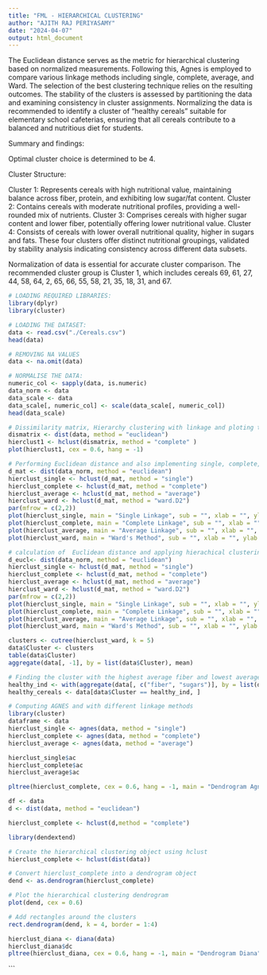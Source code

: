 ---
title: "FML - HIERARCHICAL CLUSTERING"
author: "AJITH RAJ PERIYASAMY"
date: "2024-04-07"
output: html_document
---

The Euclidean distance serves as the metric for hierarchical clustering based on normalized measurements. Following this, Agnes is employed to compare various linkage methods including single, complete, average, and Ward. The selection of the best clustering technique relies on the resulting outcomes. The stability of the clusters is assessed by partitioning the data and examining consistency in cluster assignments. Normalizing the data is recommended to identify a cluster of "healthy cereals" suitable for elementary school cafeterias, ensuring that all cereals contribute to a balanced and nutritious diet for students.

Summary and findings:

Optimal cluster choice is determined to be 4.

Cluster Structure:

Cluster 1: Represents cereals with high nutritional value, maintaining balance across fiber, protein, and exhibiting low sugar/fat content.
Cluster 2: Contains cereals with moderate nutritional profiles, providing a well-rounded mix of nutrients.
Cluster 3: Comprises cereals with higher sugar content and lower fiber, potentially offering lower nutritional value.
Cluster 4: Consists of cereals with lower overall nutritional quality, higher in sugars and fats.
These four clusters offer distinct nutritional groupings, validated by stability analysis indicating consistency across different data subsets.

Normalization of data is essential for accurate cluster comparison. The recommended cluster group is Cluster 1, which includes cereals 69, 61, 27, 44, 58, 64, 2, 65, 66, 55, 58, 21, 35, 18, 31, and 67.



```{r}
# LOADING REQUIRED LIBRARIES:
library(dplyr)
library(cluster)
```

```{r}
# LOADING THE DATASET:
data <- read.csv("./Cereals.csv")
head(data)
```
```{r}
# REMOVING NA VALUES
data <- na.omit(data)
```
```{r}
# NORMALISE THE DATA:
numeric_col <- sapply(data, is.numeric)
data_norm <- data
data_scale <- data
data_scale[, numeric_col] <- scale(data_scale[, numeric_col])
head(data_scale)
```
```{r}
# Dissimilarity matrix, Hierarchy clustering with linkage and ploting the dendogram
dismatrix <- dist(data, method = "euclidean")
hierclust1 <- hclust(dismatrix, method = "complete" )
plot(hierclust1, cex = 0.6, hang = -1)
```

```{r}
# Performing Euclidean distance and also implementing single, complete, average and ward's linkage methods and ploting the result.
d_mat <- dist(data_norm, method = "euclidean")
hierclust_single <- hclust(d_mat, method = "single")
hierclust_complete <- hclust(d_mat, method = "complete")
hierclust_average <- hclust(d_mat, method = "average")
hierclust_ward <- hclust(d_mat, method = "ward.D2")
par(mfrow = c(2,2))
plot(hierclust_single, main = "Single Linkage", sub = "", xlab = "", ylab = "")
plot(hierclust_complete, main = "Complete Linkage", sub = "", xlab = "", ylab = "")
plot(hierclust_average, main = "Average Linkage", sub = "", xlab = "", ylab = "")
plot(hierclust_ward, main = "Ward's Method", sub = "", xlab = "", ylab = "")
```

```{r}
# calculation of  Euclidean distance and applying hierachical clustering based on different linkages
d_eucl<- dist(data_norm, method = "euclidean")
hierclust_single <- hclust(d_mat, method = "single")
hierclust_complete <- hclust(d_mat, method = "complete")
hierclust_average <- hclust(d_mat, method = "average")
hierclust_ward <- hclust(d_mat, method = "ward.D2")
par(mfrow = c(2,2))
plot(hierclust_single, main = "Single Linkage", sub = "", xlab = "", ylab = "Distance")
plot(hierclust_complete, main = "Complete Linkage", sub = "", xlab = "", ylab = "Distance")
plot(hierclust_average, main = "Average Linkage", sub = "", xlab = "", ylab = "Distance")
plot(hierclust_ward, main = "Ward's Method", sub = "", xlab = "", ylab = "Distance")
```

```{r}
clusters <- cutree(hierclust_ward, k = 5)
data$Cluster <- clusters
table(data$Cluster)
aggregate(data[, -1], by = list(data$Cluster), mean)
```

```{r}
# Finding the cluster with the highest average fiber and lowest average sugar. To make the necessary adjustments, this step requires field knowledge.
healthy_ind <- with(aggregate(data[, c("fiber", "sugars")], by = list(data$Cluster), mean), which.max(fiber - sugars))
healthy_cereals <- data[data$Cluster == healthy_ind, ]
```
```{r}
# Computing AGNES and with different linkage methods
library(cluster)
dataframe <- data
hierclust_single <- agnes(data, method = "single")
hierclust_complete <- agnes(data, method = "complete")
hierclust_average <- agnes(data, method = "average")
```


```{r}
hierclust_single$ac
hierclust_complete$ac
hierclust_average$ac
```


```{r}
pltree(hierclust_complete, cex = 0.6, hang = -1, main = "Dendrogram Agnes")
```

```{r}
df <- data
d <- dist(data, method = "euclidean")
```

```{r}
hierclust_complete <- hclust(d,method = "complete")
```

```{r}

library(dendextend)

# Create the hierarchical clustering object using hclust
hierclust_complete <- hclust(dist(data))

# Convert hierclust_complete into a dendrogram object
dend <- as.dendrogram(hierclust_complete)

# Plot the hierarchical clustering dendrogram
plot(dend, cex = 0.6)

# Add rectangles around the clusters
rect.dendrogram(dend, k = 4, border = 1:4)
```


```{r}
hierclust_diana <- diana(data)
hierclust_diana$dc
pltree(hierclust_diana, cex = 0.6, hang = -1, main = "Dendrogram Diana")
```


```



